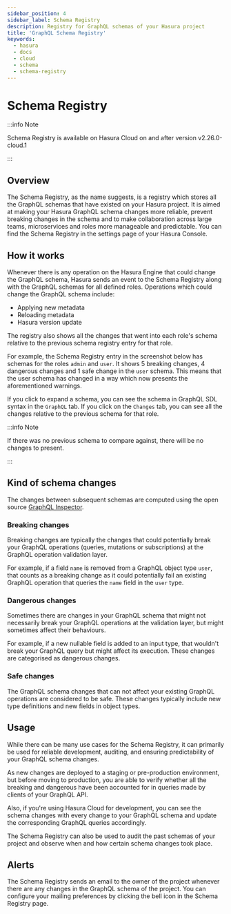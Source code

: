 ```yaml
---
sidebar_position: 4
sidebar_label: Schema Registry
description: Registry for GraphQL schemas of your Hasura project
title: 'GraphQL Schema Registry'
keywords:
  - hasura
  - docs
  - cloud
  - schema
  - schema-registry
---
```




# Schema Registry

<ProductBadge standard free standard pro/>

> 

:::info Note

Schema Registry is available on Hasura Cloud on and after version v2.26.0-cloud.1

:::

## Overview

The Schema Registry, as the name suggests, is a registry which stores all the GraphQL schemas that have existed on your
Hasura project. It is aimed at making your Hasura GraphQL schema changes more reliable, prevent breaking changes in
the schema and to make collaboration across large teams, microservices and roles more manageable and predictable.
You can find the Schema Registry in the settings page of your Hasura Console.

<Thumbnail src="/img/observability/schema-registry/schema-registry-listing.png" alt="Hasura Cloud Schema Registry Listing" />

## How it works

Whenever there is any operation on the Hasura Engine that could change the GraphQL schema, Hasura sends an event to the
Schema Registry along with the GraphQL schemas for all defined roles. Operations which could change the GraphQL
schema include:

- Applying new metadata
- Reloading metadata
- Hasura version update

The registry also shows all the changes that went into each role's schema relative to the previous schema registry
entry for that role.

For example, the Schema Registry entry in the screenshot below has schemas for the roles `admin` and `user`. It
shows 5 breaking changes, 4 dangerous changes and 1 safe change in the `user` schema. This means that the user schema
has changed in a way which now presents the aforementioned warnings.

<Thumbnail src="/img/observability/schema-registry/schema-registry-inter-role-changes.png" alt="Hasura Cloud Schema Registry Role Based Changes" />

If you click to expand a schema, you can see the schema in GraphQL SDL syntax in the `GraphQL` tab. If you
click on the `Changes` tab, you can see all the changes relative to the previous schema for that role.

<Thumbnail src="/img/observability/schema-registry/schema-registry-schema-details-changes.png" alt="Hasura Cloud Schema Registry Schema Changes" />

:::info Note

If there was no previous schema to compare against, there will be no changes to present.

:::

## Kind of schema changes

The changes between subsequent schemas are computed using the open source
[GraphQL Inspector](https://github.com/kamilkisiela/graphql-inspector).

### Breaking changes

Breaking changes are typically the changes that could potentially break your GraphQL operations (queries, mutations
or subscriptions) at the GraphQL operation validation layer.

For example, if a field `name` is removed from a GraphQL object type `user`, that counts as a breaking change as it
could potentially fail an existing GraphQL operation that queries the `name` field in the `user` type.

### Dangerous changes

Sometimes there are changes in your GraphQL schema that might not necessarily break your GraphQL operations at the
validation layer, but might sometimes affect their behaviours.

For example, if a new nullable field is added to an input type, that wouldn't break your GraphQL query but might
affect its execution. These changes are categorised as dangerous changes.

### Safe changes

The GraphQL schema changes that can not affect your existing GraphQL operations are considered to be safe. These changes
typically include new type definitions and new fields in object types.

## Usage

While there can be many use cases for the Schema Registry, it can primarily be used for reliable development, auditing,
and ensuring predictability of your GraphQL schema changes.

As new changes are deployed to a staging or pre-production environment, but before moving to production, you are
able to verify whether all the breaking and dangerous have been accounted for in queries made by clients of your
GraphQL API.

Also, if you're using Hasura Cloud for development, you can see the schema changes with every change to your GraphQL
schema and update the corresponding GraphQL queries accordingly.

The Schema Registry can also be used to audit the past schemas of your project and observe when and how certain schema
changes took place.


## Alerts

The Schema Registry sends an email to the owner of the project whenever there are any changes in the GraphQL schema of
the project. You can configure your mailing preferences by clicking the bell icon in the Schema Registry page.

<Thumbnail src="/img/observability/schema-registry/schema-registry-alert-config.png" alt="Hasura Cloud Schema Registry Alert Config" />
